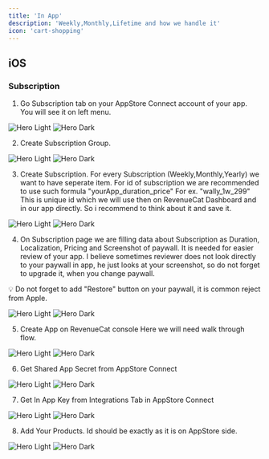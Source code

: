 ```yaml
---
title: 'In App'
description: 'Weekly,Monthly,Lifetime and how we handle it'
icon: 'cart-shopping'
---
```


## iOS

### Subscription

1. Go Subscription tab on your AppStore Connect account of your app. You will see it on left menu.

<img
  className="block dark:hidden"
  src="/images/in-app.png"
  alt="Hero Light"
/>
<img
  className="hidden dark:block"
  src="/images/in-app.png"
  alt="Hero Dark"
/>

2. Create Subscription Group.

<img
  className="block dark:hidden"
  src="/images/group.png"
  alt="Hero Light"
/>
<img
  className="hidden dark:block"
  src="/images/group.png"
  alt="Hero Dark"
/>

3. Create Subscription. For every Subscription (Weekly,Monthly,Yearly) we want to have seperate item. 
For id of subscription we are recommended to use such formula "yourApp_duration_price"
For ex. "wally_1w_299"
This is unique id which we will use then on RevenueCat Dashboard and in our app directly. So i recommend to think about it and save it.

<img
  className="block dark:hidden"
  src="/images/subscription.png"
  alt="Hero Light"
/>
<img
  className="hidden dark:block"
  src="/images/subscription.png"
  alt="Hero Dark"
/>

4. On Subscription page we are filling data about Subscription as Duration, Localization, Pricing and Screenshot of paywall. It is needed for easier review of your app. I believe sometimes reviewer does not look directly to your paywall in app, he just looks at your screenshot, so do not forget to upgrade it, when you change paywall.

💡 Do not forget to add "Restore" button on your paywall, it is common reject from Apple.

<img
  className="block dark:hidden"
  src="/images/sub-inner.png"
  alt="Hero Light"
/>
<img
  className="hidden dark:block"
  src="/images/sub-inner.png"
  alt="Hero Dark"
/>

5. Create App on RevenueCat console
Here we will need walk through flow.

<img
  className="block dark:hidden"
  src="/images/rev-app.png"
  alt="Hero Light"
/>
<img
  className="hidden dark:block"
  src="/images/rev-app.png"
  alt="Hero Dark"
/>

6. Get Shared App Secret from AppStore Connect

<img
  className="block dark:hidden"
  src="/images/secret-app.png"
  alt="Hero Light"
/>
<img
  className="hidden dark:block"
  src="/images/secret-app.png"
  alt="Hero Dark"
/>

7. Get In App Key from Integrations Tab in AppStore Connect

<img
  className="block dark:hidden"
  src="/images/in-app-key.png"
  alt="Hero Light"
/>
<img
  className="hidden dark:block"
  src="/images/in-app-key.png"
  alt="Hero Dark"
/>

8. Add Your Products. Id should be exactly as it is on AppStore side.

<img
  className="block dark:hidden"
  src="/images/add-product.png"
  alt="Hero Light"
/>
<img
  className="hidden dark:block"
  src="/images/add-product.png"
  alt="Hero Dark"
/>





